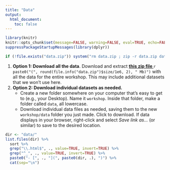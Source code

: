 ```yaml
---
title: "Data"
output: 
  html_document:
    toc: false
---
```


```r
library(knitr)
knitr::opts_chunk$set(message=FALSE, warning=FALSE, eval=TRUE, echo=FALSE)
suppressPackageStartupMessages(library(dplyr))
```

```r
if (!file.exists("data.zip")) system("rm data.zip ; zip -r data.zip data -x '*bronte.rds' -x '*hgwells.rds' -x '*sci.rds' -x '*.html' -x '*.DS_Store'")
```

1. **Option 1: Download all the data**. Download and extract **[this zip file <i class="fa fa-file-archive-o" aria-hidden="true"></i>](data.zip)** `r paste0("(", round(file.info("data.zip")$size/1e6, 2), " Mb)")` with all the data for the entire workshop. This may include additional datasets that we won't use here.
1. **Option 2: Download individual datasets as needed.** 
    - Create a new folder somewhere on your computer that's easy to get to (e.g., your Desktop). Name it `workshop`. Inside that folder, make a folder called `data`, all lowercase. 
    - Download individual data files as needed, saving them to the new `workshop/data` folder you just made. Click to download. If data displays in your browser, right-click and select _Save link as..._ (or similar) to save to the desired location.

```r
dir <- "data/"
list.files(dir) %>%
  sort %>% 
  grep("\\.html$", ., value=TRUE, invert=TRUE) %>% 
  grep("^_", ., value=TRUE, invert=TRUE) %>% 
  paste0("- [", ., "](", paste0(dir, .), ")") %>% 
  cat(sep="\n")
```
